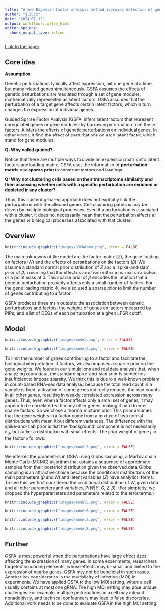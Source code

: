```yaml
---
title: "A new Bayesian factor analysis method improves detection of genes and biological processes affected by perturbations in single-cell CRISPR screening"
author: "jliucx"
date: "2024-07-12"
output: workflowr::wflow_html
editor_options:
  chunk_output_type: inline
---
```


[Link to the paper](https://www.nature.com/articles/s41592-023-02017-4)

## **Core idea**

**Assumption**:

Genetic perturbations typically affect expression, not one gene at a time, but many related genes simultaneously. GSFA assumes the effects of genetic perturbations are mediated through a set of gene modules, mathematically represented as latent factors. GSFA assumes that the perturbation of a target gene affects certain latent factors, which in turn changes the expression of individual genes.

Guided Sparse Factor Analysis (GSFA) infers latent factors that represent coregulated genes or gene modules; by borrowing information from these factors, it infers the effects of genetic perturbations on individual genes. In other words, it find the effect of perturbations on each latent factor, which stand for gene modules.

**Q: Why called guided?**

Notice that there are multiple ways to divide an expression matrix into latent factors and loading matrix. GSFA uses the information of **perturbation matrix** and **sparse prior** to construct factors and loadings.

**Q: Why not clustering cells based on their transcriptome similarity and then assessing whether cells with a specific perturbation are enriched or depleted in any cluster?**

Thus, this clustering-based approach does not explicitly link the perturbations with the affected genes. Cell clustering patterns may be driven by multiple biological processes. Even if a perturbation is associated with a cluster, it does not necessarily mean that the perturbation affects all the genes or biological processes associated with that cluster.

## **Overview**

```r
knitr::include_graphics("images/GSFAdemo.png", error = FALSE)
```

The main unknowns of the model are the factor matrix (*Z*), the gene loading on factors (*W*) and the effects of perturbations on the factors (*β*). We assume a standard normal prior distribution of *Z* and a 'spike-and-slab' prior of *β*, assuming that the effects come from either a normal distribution or a point mass at 0. This sparse prior of *β* encodes the intuition that a genetic perturbation probably affects only a small number of factors. For the gene loading matrix *W*, we also used a sparse prior to limit the number of genes contributing to a factor.

GSFA produces three main outputs: the association between genetic perturbations and factors; the weights of genes on factors measured by PIPs; and a list of DEGs of each perturbation at a given LFSR cutoff.

## Model

```r
knitr::include_graphics("images/model.png", error = FALSE)
```

```r
knitr::include_graphics("images/model2.png", error = FALSE)
```

To limit the number of genes contributing to a factor and facilitate the biological interpretation of factors, we also imposed a sparse prior on the gene weights. We found in our simulations and real data analysis that, when analyzing count data, the standard spike-and-slab prior is sometimes insufficient to impose sparsity. We think this is due to a well-known problem in count-based RNA-seq data analysis: because the total read count in a sample is fixed, activation of some genes indirectly reduces the read counts in all other genes, resulting in weakly correlated expression across many genes. Thus, even when a factor affects only a small set of genes, it may appear to be correlated with many other genes, making it hard to infer sparse factors. So we chose a 'normal mixture' prior. This prior assumes that the gene weights in a factor come from a mixture of two normal distributions with mean 0 but different variances. The difference with the spike-and-slab prior is that the 'background' component is not necessarily *δ*~0~, but rather a distribution with small effects. The prior weight of gene *j* in the factor *k* follows:

```r
knitr::include_graphics("images/model3.png", error = FALSE)
```

We inferred the parameters in GSFA using Gibbs sampling, a Markov chain Monte Carlo (MCMC) algorithm that obtains a sequence of approximate samples from their posterior distribution given the observed data. Gibbs sampling is an attractive choice because the conditional distributions of the main parameters (*β* and *W*) and latent variables (*Z*) have analytical forms. To see this, we first considered the conditional distribution of *W*, given data and all other parameters and variables, *P*(*W*\|*Y*, *G*, *Z*, *β*). (For simplicity, we dropped the hyperparameters and parameters related to the error terms.)

```r
knitr::include_graphics("images/model5.png", error = FALSE)
```

```r
knitr::include_graphics("images/model6.png", error = FALSE)
```

```r
knitr::include_graphics("images/model7.png", error = FALSE)
```

```r
knitr::include_graphics("images/model8.png", error = FALSE)
```

## Further

GSFA is most powerful when the perturbations have large effect sizes, affecting the expression of many genes. In some experiments, researchers targeted noncoding elements, whose effects may be small and limited to the expression of nearby genes. GSFA may not be beneficial in such cases. Another key consideration is the multiplicity of infection (MOI) in experiments. We have applied GSFA to the low MOI setting, where a cell usually contains at most one gRNA. The high MOI setting may pose unique challenges. For example, multiple perturbations in a cell may interact nonadditively, and technical confounders may lead to false discoveries. Additional work needs to be done to evaluate GSFA in the high MOI setting.
